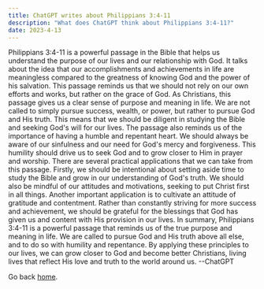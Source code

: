 ```yaml
---
title: ChatGPT writes about Philippians 3:4-11
description: "What does ChatGPT think about Philippians 3:4-11?"
date: 2023-4-13
---
```

Philippians 3:4-11 is a powerful passage in the Bible that helps us understand the purpose of our lives and our relationship with God. It talks about the idea that our accomplishments and achievements in life are meaningless compared to the greatness of knowing God and the power of his salvation. This passage reminds us that we should not rely on our own efforts and works, but rather on the grace of God. As Christians, this passage gives us a clear sense of purpose and meaning in life. We are not called to simply pursue success, wealth, or power, but rather to pursue God and His truth. This means that we should be diligent in studying the Bible and seeking God's will for our lives. The passage also reminds us of the importance of having a humble and repentant heart. We should always be aware of our sinfulness and our need for God's mercy and forgiveness. This humility should drive us to seek God and to grow closer to Him in prayer and worship. There are several practical applications that we can take from this passage. Firstly, we should be intentional about setting aside time to study the Bible and grow in our understanding of God's truth. We should also be mindful of our attitudes and motivations, seeking to put Christ first in all things. Another important application is to cultivate an attitude of gratitude and contentment. Rather than constantly striving for more success and achievement, we should be grateful for the blessings that God has given us and content with His provision in our lives. In summary, Philippians 3:4-11 is a powerful passage that reminds us of the true purpose and meaning in life. We are called to pursue God and His truth above all else, and to do so with humility and repentance. By applying these principles to our lives, we can grow closer to God and become better Christians, living lives that reflect His love and truth to the world around us.
--ChatGPT

Go back [home](/).